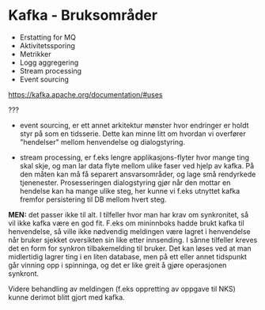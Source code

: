 # Kafka - Bruksområder

- Erstatting for MQ
- Aktivitetssporing
- Metrikker
- Logg aggregering
- Stream processing
- Event sourcing


<div class="credits">
    <a target="_blank" href="https://kafka.apache.org/documentation/#uses">https://kafka.apache.org/documentation/#uses</a>
</div>

???

- event sourcing, er ett annet arkitektur mønster hvor endringer er holdt styr på som en tidsserie.
  Dette kan minne litt om hvordan vi overfører "hendelser" mellom henvendelse og dialogstyring.

- stream processing, er f.eks lengre applikasjons-flyter hvor mange ting skal skje, og man lar data flyte mellom ulike faser ved hjelp av kafka.
  På den måten kan må få separert ansvarsområder, og lage små rendyrkede tjenenester.
  Prosesseringen dialogstyring gjør når den mottar en hendelse kan ha mange ulike steg, her kunne vi f.eks utnyttet kafka fremfor persistering til DB mellom hvert steg.


**MEN:** det passer ikke til alt. I tilfeller hvor man har krav om synkronitet, så vil ikke kafka være en god fit.
F.eks om mininnboks hadde brukt kafka til henvendelse, så ville ikke nødvendig meldingen være lagret i henvendelse når bruker sjekket oversikten sin like etter innsending.
I sånne tilfeller kreves det en form for synkron tilbakemelding til bruker.
Det kan løses ved at man midlertidig lagrer ting i en liten database, men på ett eller annet tidspunkt går vinning opp i spinninga, og det er like greit å gjøre operasjonen synkront.

Videre behandling av meldingen (f.eks oppretting av oppgave til NKS) kunne derimot blitt gjort med kafka.